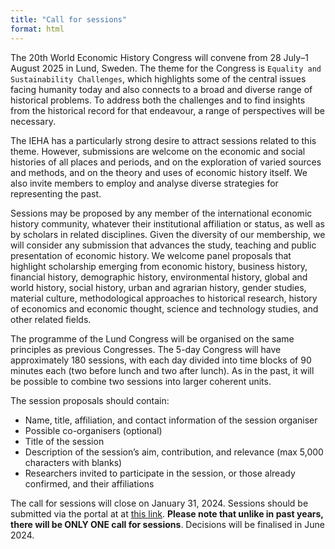```yaml
---
title: "Call for sessions"
format: html
---
```


The 20th World Economic History Congress will convene from 28 July–1 August 2025 in Lund, Sweden. The theme for the Congress is `Equality and Sustainability Challenges`, which highlights some of the central issues facing humanity today and also connects to a broad and diverse range of historical problems. To address both the challenges and to find insights from the historical record for that endeavour, a range of perspectives will be necessary.

The IEHA has a particularly strong desire to attract sessions related to this theme. However, submissions are welcome on the economic and social histories of all places and periods, and on the exploration of varied sources and methods, and on the theory and uses of economic history itself. We also invite members to employ and analyse diverse strategies for representing the past.

Sessions may be proposed by any member of the international economic history community, whatever their institutional affiliation or status, as well as by scholars in related disciplines. Given the diversity of our membership, we will consider any submission that advances the study, teaching and public presentation of economic history. We welcome panel proposals that highlight scholarship emerging from economic history, business history, financial history, demographic history, environmental history, global and world history, social history, urban and agrarian history, gender studies, material culture, methodological approaches to historical research, history of economics and economic thought, science and technology studies, and other related fields.  

The programme of the Lund Congress will be organised on the same principles as previous Congresses. The 5-day Congress will have approximately 180 sessions, with each day divided into time blocks of 90 minutes each (two before lunch and two after lunch). As in the past, it will be possible to combine two sessions into larger coherent units. 

The session proposals should contain:


- Name, title, affiliation, and contact information of the session organiser
- Possible co-organisers (optional)
- Title of the session
- Description of the session’s aim, contribution, and relevance (max 5,000 characters with blanks)
- Researchers invited to participate in the session, or those already confirmed, and their affiliations

 
The call for sessions will close on January 31, 2024. Sessions should be submitted via the portal at at [this link](https://www.appinconf.com/kas/Abstract?projectName=wehc2025). **Please note that unlike in past years, there will be ONLY ONE call for sessions**. Decisions will be finalised in June 2024.
